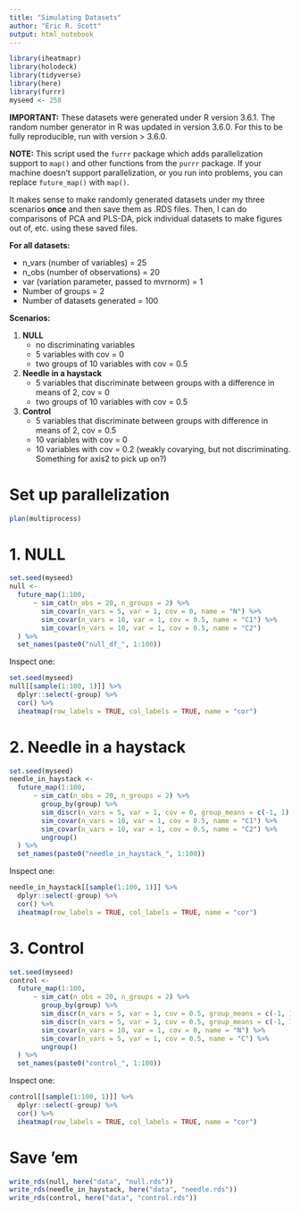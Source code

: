 ```yaml
---
title: "Simulating Datasets"
author: "Eric R. Scott"
output: html_notebook
---
```

```r
library(iheatmapr)
library(holodeck)
library(tidyverse)
library(here)
library(furrr)
myseed <- 258
```

**IMPORTANT:** These datasets were generated under R version 3.6.1.  The random number generator in R was updated in version 3.6.0.  For this to be fully reproducible, run with version > 3.6.0.

**NOTE:** This script used the `furrr` package which adds parallelization support to `map()` and other functions from the `purrr` package.  If your machine doesn't support parallelization, or you run into problems, you can replace `future_map()` with `map()`.

It makes sense to make randomly generated datasets under my three scenarios **once** and then save them as .RDS files.  Then, I can do comparisons of PCA and PLS-DA, pick individual datasets to make figures out of, etc. using these saved files.

**For all datasets:**

 - n_vars (number of variables) = 25
 - n_obs (number of observations) = 20
 - var (variation parameter, passed to mvrnorm) = 1
 - Number of groups = 2
 - Number of datasets generated = 100
 
**Scenarios:**

1. **NULL**
    - no discriminating variables
    - 5 variables with cov = 0
    - two groups of 10 variables with cov = 0.5
  
2. **Needle in a haystack**
    - 5 variables that discriminate between groups with a difference in means of 2, cov = 0
    - two groups of 10 variables with cov = 0.5
  
4. **Control**
    - 5 variables that discriminate between groups with difference in means of 2, cov = 0.5
    - 10 variables with cov = 0
    - 10 variables with cov = 0.2 (weakly covarying, but not discriminating.  Something for axis2 to pick up on?)

# Set up parallelization

```r
plan(multiprocess)
```

# 1. NULL

```r
set.seed(myseed)
null <-
  future_map(1:100,
      ~ sim_cat(n_obs = 20, n_groups = 2) %>% 
        sim_covar(n_vars = 5, var = 1, cov = 0, name = "N") %>% 
        sim_covar(n_vars = 10, var = 1, cov = 0.5, name = "C1") %>% 
        sim_covar(n_vars = 10, var = 1, cov = 0.5, name = "C2")
  ) %>%
  set_names(paste0("null_df_", 1:100))
```

Inspect one:

```r
set.seed(myseed)
null[[sample(1:100, 1)]] %>%
  dplyr::select(-group) %>% 
  cor() %>% 
  iheatmap(row_labels = TRUE, col_labels = TRUE, name = "cor")
```

# 2. Needle in a haystack

```r
set.seed(myseed)
needle_in_haystack <-
  future_map(1:100,
      ~ sim_cat(n_obs = 20, n_groups = 2) %>% 
        group_by(group) %>% 
        sim_discr(n_vars = 5, var = 1, cov = 0, group_means = c(-1, 1), name = "D") %>% 
        sim_covar(n_vars = 10, var = 1, cov = 0.5, name = "C1") %>% 
        sim_covar(n_vars = 10, var = 1, cov = 0.5, name = "C2") %>% 
        ungroup()
  ) %>%
  set_names(paste0("needle_in_haystack_", 1:100))
```

Inspect one:

```r
needle_in_haystack[[sample(1:100, 1)]] %>%
  dplyr::select(-group) %>% 
  cor() %>% 
  iheatmap(row_labels = TRUE, col_labels = TRUE, name = "cor")
```


# 3. Control

```r
set.seed(myseed)
control <-
  future_map(1:100,
      ~ sim_cat(n_obs = 20, n_groups = 2) %>% 
        group_by(group) %>% 
        sim_discr(n_vars = 5, var = 1, cov = 0.5, group_means = c(-1, 1), name = "D1") %>% 
        sim_discr(n_vars = 5, var = 1, cov = 0.5, group_means = c(-1, 1), name = "D2") %>% 
        sim_covar(n_vars = 10, var = 1, cov = 0, name = "N") %>% 
        sim_covar(n_vars = 5, var = 1, cov = 0.5, name = "C") %>% 
        ungroup()
  ) %>%
  set_names(paste0("control_", 1:100))
```

Inspect one:

```r
control[[sample(1:100, 1)]] %>%
  dplyr::select(-group) %>% 
  cor() %>% 
  iheatmap(row_labels = TRUE, col_labels = TRUE, name = "cor")
```

# Save 'em

```r
write_rds(null, here("data", "null.rds"))
write_rds(needle_in_haystack, here("data", "needle.rds"))
write_rds(control, here("data", "control.rds"))
```

